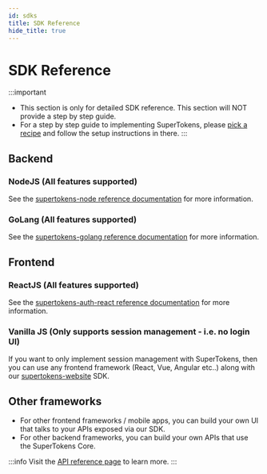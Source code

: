 ```yaml
---
id: sdks
title: SDK Reference
hide_title: true
---
```


<!-- COPY DOCS -->
<!-- ./community/sdks.mdx -->

# SDK Reference

:::important
- This section is only for detailed SDK reference. This section will NOT provide a step by step guide.
- For a step by step guide to implementing SuperTokens, please [pick a recipe](/docs/community/recipes) and follow the setup instructions in there.
:::

## Backend

### NodeJS (All features supported)

See the [supertokens-node reference documentation](/docs/nodejs/installation) for more information.

### GoLang (All features supported)

See the [supertokens-golang reference documentation](/docs/go/installation) for more information.

## Frontend

### ReactJS (All features supported)

See the [supertokens-auth-react reference documentation](/docs/auth-react/installation) for more information.

### Vanilla JS (Only supports session management - i.e. no login UI)

If you want to only implement session management with SuperTokens, then you can use any frontend framework (React, Vue, Angular etc..) along with our [supertokens-website](/docs/website/installation) SDK.


## Other frameworks
- For other frontend frameworks / mobile apps, you can build your own UI that talks to your APIs exposed via our SDK.
- For other backend frameworks, you can build your own APIs that use the SuperTokens Core. 

:::info
Visit the [API reference page](./apis) to learn more.
:::